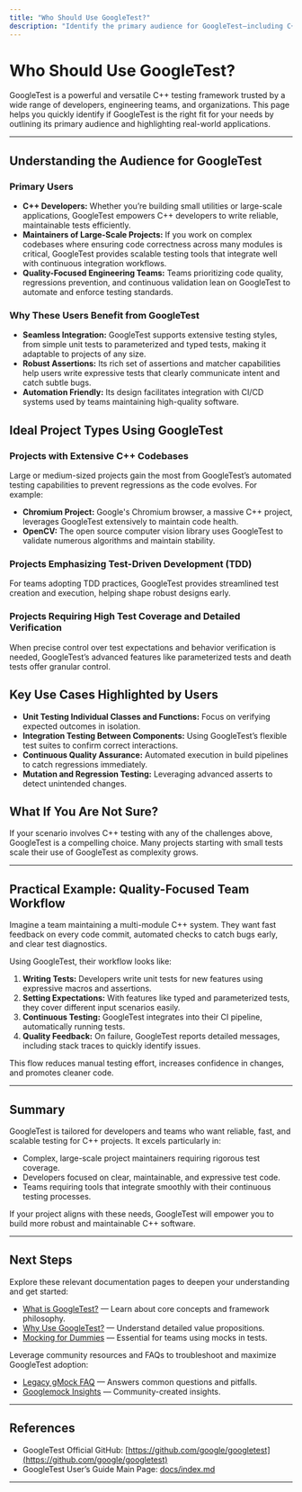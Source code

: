 ```yaml
---
title: "Who Should Use GoogleTest?"
description: "Identify the primary audience for GoogleTest—including C++ developers, maintainers of large-scale projects, and quality-focused engineering teams. Learn about the kinds of projects and organizations (from Chromium to OpenCV) that leverage GoogleTest, with a highlight on key use cases."
---
```


# Who Should Use GoogleTest?

GoogleTest is a powerful and versatile C++ testing framework trusted by a wide range of developers, engineering teams, and organizations. This page helps you quickly identify if GoogleTest is the right fit for your needs by outlining its primary audience and highlighting real-world applications.

---

## Understanding the Audience for GoogleTest

### Primary Users

- **C++ Developers:** Whether you’re building small utilities or large-scale applications, GoogleTest empowers C++ developers to write reliable, maintainable tests efficiently.
- **Maintainers of Large-Scale Projects:** If you work on complex codebases where ensuring code correctness across many modules is critical, GoogleTest provides scalable testing tools that integrate well with continuous integration workflows.
- **Quality-Focused Engineering Teams:** Teams prioritizing code quality, regressions prevention, and continuous validation lean on GoogleTest to automate and enforce testing standards.

### Why These Users Benefit from GoogleTest

- **Seamless Integration:** GoogleTest supports extensive testing styles, from simple unit tests to parameterized and typed tests, making it adaptable to projects of any size.
- **Robust Assertions:** Its rich set of assertions and matcher capabilities help users write expressive tests that clearly communicate intent and catch subtle bugs.
- **Automation Friendly:** Its design facilitates integration with CI/CD systems used by teams maintaining high-quality software.

## Ideal Project Types Using GoogleTest

### Projects with Extensive C++ Codebases

Large or medium-sized projects gain the most from GoogleTest’s automated testing capabilities to prevent regressions as the code evolves. For example:

- **Chromium Project:** Google's Chromium browser, a massive C++ project, leverages GoogleTest extensively to maintain code health.
- **OpenCV:** The open source computer vision library uses GoogleTest to validate numerous algorithms and maintain stability.

### Projects Emphasizing Test-Driven Development (TDD)

For teams adopting TDD practices, GoogleTest provides streamlined test creation and execution, helping shape robust designs early.

### Projects Requiring High Test Coverage and Detailed Verification

When precise control over test expectations and behavior verification is needed, GoogleTest’s advanced features like parameterized tests and death tests offer granular control.

## Key Use Cases Highlighted by Users

- **Unit Testing Individual Classes and Functions:** Focus on verifying expected outcomes in isolation.
- **Integration Testing Between Components:** Using GoogleTest’s flexible test suites to confirm correct interactions.
- **Continuous Quality Assurance:** Automated execution in build pipelines to catch regressions immediately.
- **Mutation and Regression Testing:** Leveraging advanced asserts to detect unintended changes.

## What If You Are Not Sure?

If your scenario involves C++ testing with any of the challenges above, GoogleTest is a compelling choice. Many projects starting with small tests scale their use of GoogleTest as complexity grows.


---

## Practical Example: Quality-Focused Team Workflow

Imagine a team maintaining a multi-module C++ system. They want fast feedback on every code commit, automated checks to catch bugs early, and clear test diagnostics.

Using GoogleTest, their workflow looks like:

1. **Writing Tests:** Developers write unit tests for new features using expressive macros and assertions.
2. **Setting Expectations:** With features like typed and parameterized tests, they cover different input scenarios easily.
3. **Continuous Testing:** GoogleTest integrates into their CI pipeline, automatically running tests.
4. **Quality Feedback:** On failure, GoogleTest reports detailed messages, including stack traces to quickly identify issues.

This flow reduces manual testing effort, increases confidence in changes, and promotes cleaner code.

---

## Summary

GoogleTest is tailored for developers and teams who want reliable, fast, and scalable testing for C++ projects. It excels particularly in:

- Complex, large-scale project maintainers requiring rigorous test coverage.
- Developers focused on clear, maintainable, and expressive test code.
- Teams requiring tools that integrate smoothly with their continuous testing processes.

If your project aligns with these needs, GoogleTest will empower you to build more robust and maintainable C++ software.


---

## Next Steps

Explore these relevant documentation pages to deepen your understanding and get started:

- [What is GoogleTest?](overview/introduction-core-value/what-is-googletest) — Learn about core concepts and framework philosophy.
- [Why Use GoogleTest?](overview/introduction-core-value/product-value-prop) — Understand detailed value propositions.
- [Mocking for Dummies](docs/gmock_for_dummies.md) — Essential for teams using mocks in tests.

Leverage community resources and FAQs to troubleshoot and maximize GoogleTest adoption:

- [Legacy gMock FAQ](docs/gmock_faq.md) — Answers common questions and pitfalls.
- [Googlemock Insights](https://github.com/ElectricRCAircraftGuy/eRCaGuy_dotfiles/blob/master/googletest/insights.md) — Community-created insights.

---

## References

- GoogleTest Official GitHub: [https://github.com/google/googletest](https://github.com/google/googletest)
- GoogleTest User’s Guide Main Page: [docs/index.md](docs/index.md)

---